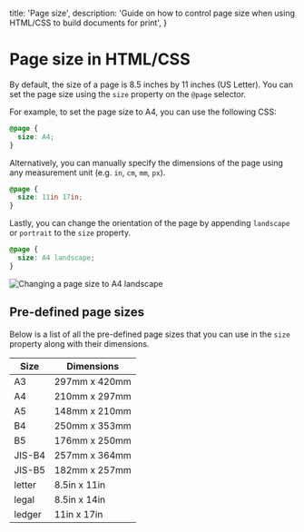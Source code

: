 
  title: 'Page size',
  description:
    'Guide on how to control page size when using HTML/CSS to build documents for print',
}

# Page size in HTML/CSS

By default, the size of a page is 8.5 inches by 11 inches (US Letter).
You can set the page size using the `size` property on the `@page` selector.

For example, to set the page size to A4, you can use the following CSS:

```css
@page {
  size: A4;
}
```

Alternatively, you can manually specify the dimensions of the page using any measurement unit (e.g. `in`, `cm`, `mm`, `px`).
  
```css
@page {
  size: 11in 17in;
}
```

Lastly, you can change the orientation of the page by appending `landscape` or `portrait` to the `size` property.

```css
@page {
  size: A4 landscape;
}
```

<img src={pageSizeExample.src} alt="Changing a page size to A4 landscape" />

## Pre-defined page sizes

Below is a list of all the pre-defined page sizes that you can use in the `size` property along with their dimensions.

| Size | Dimensions |
| ---- | ---------- |
| A3 | 297mm x 420mm |
| A4 | 210mm x 297mm |
| A5 | 148mm x 210mm |
| B4 | 250mm x 353mm |
| B5 | 176mm x 250mm |
| JIS-B4 | 257mm x 364mm |
| JIS-B5 | 182mm x 257mm |
| letter | 8.5in x 11in |
| legal | 8.5in x 14in |
| ledger | 11in x 17in |


